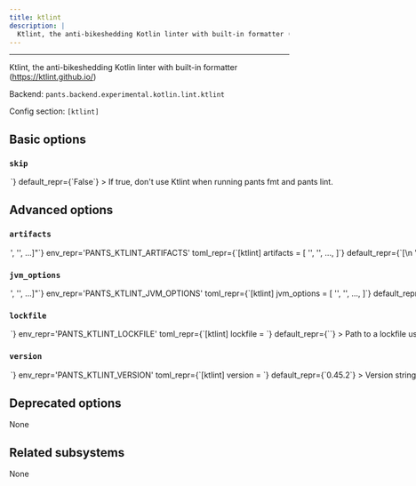 ```yaml
---
title: ktlint
description: |
  Ktlint, the anti-bikeshedding Kotlin linter with built-in formatter (https://ktlint.github.io/)
---
```



---

Ktlint, the anti-bikeshedding Kotlin linter with built-in formatter (https://ktlint.github.io/)

Backend: <span className="color--primary">`pants.backend.experimental.kotlin.lint.ktlint`</span>

Config section: <span className="color--primary">`[ktlint]`</span>

<span className={styles.options}>

## Basic options

### `skip`

<Option
  cli_repr={`--[no-]ktlint-skip`}
  env_repr='PANTS_KTLINT_SKIP'
  toml_repr={`[ktlint]
skip = <bool>`}
  default_repr={`False`}
>

If true, don&#x27;t use Ktlint when running `pants fmt` and `pants lint`.

</Option>

## Advanced options

### `artifacts`

<Option
  cli_repr={`--ktlint-artifacts="['<str>', '<str>', ...]"`}
  env_repr='PANTS_KTLINT_ARTIFACTS'
  toml_repr={`[ktlint]
artifacts = [
    '<str>',
    '<str>',
    ...,
]`}
  default_repr={`[\n  "com.pinterest:ktlint:{version}"\n]`}
>

Artifact requirements for this tool using specified as either the address of a `jvm_artifact` target or, alternatively, as a colon-separated Maven coordinates (e.g., `group:name:version`). For Maven coordinates, the string `{version}` version will be substituted with the value of the `[ktlint].version` option.

</Option>

### `jvm_options`

<Option
  cli_repr={`--ktlint-jvm-options="['<str>', '<str>', ...]"`}
  env_repr='PANTS_KTLINT_JVM_OPTIONS'
  toml_repr={`[ktlint]
jvm_options = [
    '<str>',
    '<str>',
    ...,
]`}
  default_repr={`[]`}
>

List of JVM options to pass to `ktlint` JVM processes.

Options set here will be added to those set in `[jvm].global_options`. Please check the documentation for the `jvm` subsystem to see what values are accepted here.

</Option>

### `lockfile`

<Option
  cli_repr={`--ktlint-lockfile=<str>`}
  env_repr='PANTS_KTLINT_LOCKFILE'
  toml_repr={`[ktlint]
lockfile = <str>`}
  default_repr={`<default>`}
>

Path to a lockfile used for installing the tool.

Set to the string `<default>` to use a lockfile provided by Pants, so long as you have not changed the `--version` option. See https://github.com/pantsbuild/pants/blob/release_2.21.0.dev3/src/python/pants/backend/kotlin/lint/ktlint/ktlint.lock for the default lockfile contents.

To use a custom lockfile, set this option to a file path relative to the build root, then run `pants jvm-generate-lockfiles --resolve=ktlint`.

</Option>

### `version`

<Option
  cli_repr={`--ktlint-version=<str>`}
  env_repr='PANTS_KTLINT_VERSION'
  toml_repr={`[ktlint]
version = <str>`}
  default_repr={`0.45.2`}
>

Version string for the tool. This is available for substitution in the `[ktlint].artifacts` option by including the string `{version}`.

</Option>

## Deprecated options

None

## Related subsystems

None

</span>
